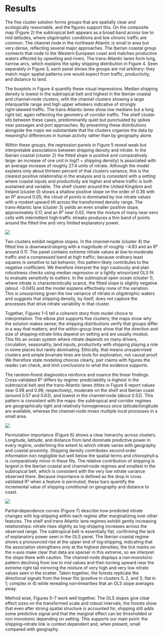 # Results

The five cluster solution forms groups that are spatially clear and ecologically reasonable, and the figures support this. On the composite map (Figure 2) the subtropical belt appears as a broad band across low to mid latitudes, where oligotrophic conditions and low chronic traffic are common. The channel node in the northeast Atlantic is small in area but very dense, reflecting several major approaches. The Iberian coastal group connects that node to the Western European coast and matches productive waters affected by upwelling and rivers. The trans-Atlantic lanes form long, narrow arcs, which explains the spiky shipping distribution in Figure 4. Seen separately in Figure 3, each panel shows the groups are not arbitrary: they match major spatial patterns one would expect from traffic, productivity, and distance to land.

The boxplots in Figure 4 quantify these visual impressions. Median shipping density is lowest in the subtropical belt and highest in the Iberian coastal and channel‑node clusters, with the channel clusters showing a large interquartile range and high upper whiskers indicative of strongly right‑skewed traffic. The trans‑Atlantic lanes show low medians but a long right tail, again reflecting the geometry of corridor traffic. The shelf cluster sits between these cases, predominantly quiet but punctuated by spikes near passages and port approaches. By presenting these distributions alongside the maps we substantiate that the clusters organize the data by meaningful differences in human activity rather than by geography alone.

Within these groups, the regression panels in Figure 5 reveal weak but interpretable associations between shipping density and nitrate. In the Iberian coastal (cluster 2) the fitted slope is positive and comparatively large: an increase of one unit in log(1 + shipping density) is associated with an average increase of roughly 27.4 units of nitrate. Although the model explains only about thirteen percent of that clusters variance, this is the clearest positive relationship in the analysis and is consistent with a setting where coastal inputs and productivity are higher and where traffic is both sustained and variable. The shelf cluster around the United Kingdom and Ireland (cluster 0) shows a shallow positive slope on the order of 0.36 with an R² around 0.05; the cloud of points is dominated by low nitrate values with a modest upward tilt across the transformed density range. The trans‑Atlantic lane (cluster 3) yields an even smaller positive slope, approximately 0.17, and an R² near 0.02. Here the mixture of many near‑zero cells with intermittent high‑traffic streaks produces a thin band of points around the fitted line and very limited explanatory power.

![](best linear per cluster with better cap.png){fig-cap="Figure(5): Nitrate vs. log(1+shipping density) by cluster with OLS (HC3) trend lines. Associations are weak overall; the clearest positive slope is in Cluster 2." fig-alt="Scatter plots and linear regression fits per cluster" class="img-fluid rounded z-depth-1"}

Two clusters exhibit negative slopes. In the channel‑node (cluster 4) the fitted line is downward‑sloping with a magnitude of roughly −4.83 and an R² around 0.11. The panel contains extreme nitrate values at low‑to‑moderate traffic and a compressed band at high traffic; because ordinary least squares is sensitive to tail behavior, this pattern likely contributes to the negative coefficient. We therefore interpret the sign cautiously and plan robustness checks using median regression or a lightly winsorized OLS fit to evaluate sensitivity to outliers. In the subtropical open ocean (cluster 1), where nitrate is characteristically scarce, the fitted slope is slightly negative (about −0.045) and the model explains effectively none of the variation. This is unsurprising given the low variance of nitrate in oligotrophic waters and suggests that shipping density, by itself, does not capture the processes that drive nitrate variability in that cluster.

Together, Figures 1–5 tell a coherent story from model choice to interpretation. The elbow plot supports five clusters; the maps show why the solution makes sense; the shipping distributions verify that groups differ in a way that matters; and the within-group lines show that the direction and size of shipping–nitrate links depend on setting and are usually modest. This fits an ocean system where nitrate depends on many drivers, circulation, seasonality, land inputs, productivity with shipping playing a role in some places but rarely dominating. Ethically, that means unsupervised clusters and simple bivariate lines are tools for exploration, not causal proof. We therefore state modeling choices clearly, pair claims with figures the reader can check, and limit conclusions to what the evidence supports.

The random‑forest diagnostics reinforce and nuance the linear findings. Cross‑validated R² differs by regime: predictability is highest in the subtropical belt and the trans‑Atlantic lanes (titles in Figure 6 report values near 0.98 and 0.99, respectively), moderate on the shelf and Iberian coast (around 0.57 and 0.63), and lowest in the channel‑node (about 0.52). This pattern is consistent with the maps: the subtropical and corridor regimes are geographically tight and relatively homogeneous once latitude/longitude are available, whereas the channel‑node mixes multiple local processes in a small area.

![](permuatation importance.png){fig-cap="Figure(6): Permutation importance by cluster (RF): spatial features longitude, latitude, and distance from land dominate; shipping density is secondary." fig-alt="Random forest permutation importance plots" class="img-fluid rounded z-depth-1"}

Permutation importance (Figure 6) shows a clear hierarchy across clusters. Longitude, latitude, and distance from land dominate predictive power in every regime, underlining the extent to which nitrate varies with geography and coastal proximity. Shipping density contributes second‑order information non negligible but well below the spatial terms and chlorophyll‑a is comparatively minor in these fits. The relative contribution of shipping is largest in the Iberian coastal and channel‑node regimes and smallest in the subtropical belt, which is consistent with the very low nitrate variance observed there. Because importance is defined as the drop in cross validated R² when a feature is permuted, these bars quantify the incremental value of shipping conditional on geography and distance to coast.

![](pdp nitrate vs log shipping.png){fig-cap="Figure(7): Mild positive trend in Cluster 0 and Cluster 3, near-flat in Cluster 1, sharp rise at high values in Cluster 2, and non-monotonic in Cluster 4." fig-alt="Partial dependence plots by cluster" class="img-fluid rounded z-depth-1"}

Partial‑dependence curves (Figure 7) describe how predicted nitrate changes with log‑shipping within each regime after marginalizing over other features. The shelf and trans Atlantic lane regimes exhibit gently increasing relationships: nitrate rises slightly as log‑shipping increases across the observed range. The subtropical belt is essentially flat, confirming the lack of explanatory power seen in the OLS panel. The Iberian coastal regime shows a pronounced rise at the upper end of log‑shipping, indicating that the association strengthens only at the highest densities; the tick marks on the x‑axis make clear that data are sparser in this extreme, so we interpret the slope there with caution. The channel‑node displays a non‑monotonic pattern declining from low to mid values and then turning upward near the extreme right tail mirroring the mixture of very high and very low nitrate values seen in the scatter. Taken together, the forests replicate the directional signals from the linear fits (positive in clusters 0, 2, and 3; flat in 1; complex in 4) while revealing non‑linearities that an OLS slope averages away.

Method wise, Figures 5–7 work well together. The OLS slopes give clear effect sizes on the transformed scale and robust intervals; the forests show that even after strong spatial structure is accounted for, shipping still adds some predictive signal and that the marginal effect can be thresholded or non monotonic depending on setting. This supports our main point: the shipping–nitrate link is context dependent and, when present, small compared with geography.
